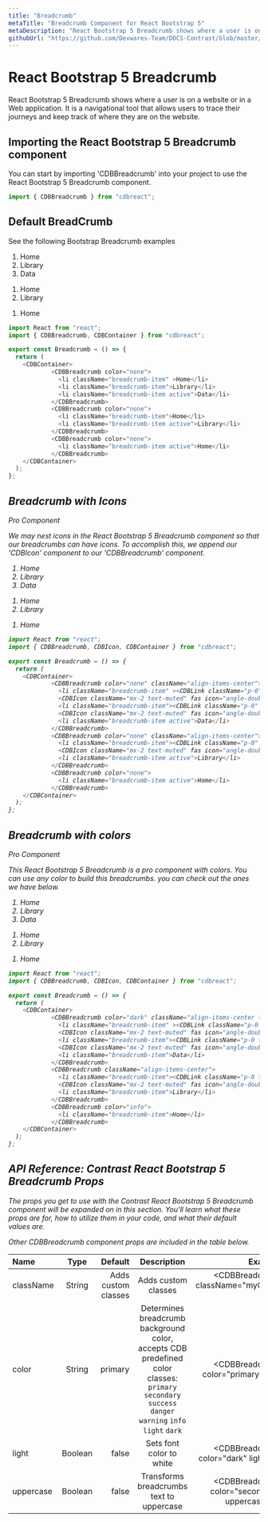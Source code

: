 ```yaml
---
title: "Breadcrumb"
metaTitle: "Breadcrumb Component for React Bootstrap 5"
metaDescription: "React Bootstrap 5 Breadcrumb shows where a user is on a website or in a Web application. It is a navigational tool that allows users to trace their journeys and keep track of where they are on the website."
githubUrl: "https://github.com/Devwares-Team/DOCS-Contrast/blob/master/content/contrast/react/components/breadcrumb.mdx"
---
```




# React Bootstrap 5 Breadcrumb

React Bootstrap 5 Breadcrumb shows where a user is on a website or in a Web application. It is a navigational tool that allows users to trace their journeys and keep track of where they are on the website.


## Importing the React Bootstrap 5 Breadcrumb component


You can start by importing 'CDBBreadcrumb' into your project to use the React Bootstrap 5 Breadcrumb component. 


```js
import { CDBBreadcrumb } from "cdbreact";
```

## Default BreadCrumb

See the following Bootstrap Breadcrumb examples
  <div class="container">
    <nav aria-label="breadcrumb">
        <ol class="breadcrumb">
          <li class="breadcrumb-item">Home</li>
          <li class="breadcrumb-item">Library</li>
          <li class="breadcrumb-item active" aria-current="page">Data</li>
        </ol>
    </nav>
    <nav aria-label="breadcrumb">
        <ol class="breadcrumb">
          <li class="breadcrumb-item">Home</li>
          <li class="breadcrumb-item active" aria-current="page">Library</li>
        </ol>
    </nav>
    <nav aria-label="breadcrumb">
        <ol class="breadcrumb">
          <li class="breadcrumb-item active">Home</li>
        </ol>
    </nav>
  </div>

```js
import React from "react";
import { CDBBreadcrumb, CDBContainer } from "cdbreact";

export const Breadcrumb = () => {
  return (
    <CDBContainer>
            <CDBBreadcrumb color="none">
              <li className="breadcrumb-item" >Home</li>
              <li className="breadcrumb-item">Library</li>
              <li className="breadcrumb-item active">Data</li>
            </CDBBreadcrumb>
            <CDBBreadcrumb color="none">
              <li className="breadcrumb-item">Home</li>
              <li className="breadcrumb-item active">Library</li>
            </CDBBreadcrumb>
            <CDBBreadcrumb color="none">
              <li className="breadcrumb-item active">Home</li>
            </CDBBreadcrumb>
    </CDBContainer>
  );
};
```

<i/>

## Breadcrumb with Icons

<Link to="/product/contrast-pro"><span class="badge badge-lg badge-pro">Pro Component</span></Link>

We may nest icons in the React Bootstrap 5 Breadcrumb component so that our breadcrumbs can have icons. To accomplish this, we append our 'CDBIcon' component to our 'CDBBreadcrumb' component.

  <div class="container">
    <nav aria-label="breadcrumb">
        <ol class="breadcrumb align-items-center">
          <li class="breadcrumb-item">Home</li>
          <i class="fa fa-angle-double-right mx-2"></i>
          <li class="breadcrumb-item">Library</li>
          <i class="fa fa-angle-double-right mx-2"></i>
          <li class="breadcrumb-item active" aria-current="page">Data</li>
        </ol>
    </nav>
    <nav aria-label="breadcrumb">
        <ol class="breadcrumb align-items-center">
          <li class="breadcrumb-item">Home</li>
          <i class="fa fa-angle-double-right mx-2"></i>
          <li class="breadcrumb-item active" aria-current="page">Library</li>
        </ol>
    </nav>
    <nav aria-label="breadcrumb">
        <ol class="breadcrumb">
          <li class="breadcrumb-item active">Home</li>
        </ol>
    </nav>
  </div>

```js
import React from "react";
import { CDBBreadcrumb, CDBIcon, CDBContainer } from "cdbreact";

export const Breadcrumb = () => {
  return (
    <CDBContainer>
            <CDBBreadcrumb color="none" className="align-items-center">
              <li className="breadcrumb-item" ><CDBLink className="p-0" to="#">Home</CDBLink></li>
              <CDBIcon className="mx-2 text-muted" fas icon="angle-double-right"/>
              <li className="breadcrumb-item"><CDBLink className="p-0" to="#">Library</CDBLink></li>
              <CDBIcon className="mx-2 text-muted" fas icon="angle-double-right"/>
              <li className="breadcrumb-item active">Data</li>
            </CDBBreadcrumb>
            <CDBBreadcrumb color="none" className="align-items-center">
              <li className="breadcrumb-item"><CDBLink className="p-0" to="#">Home</CDBLink></li>
              <CDBIcon className="mx-2 text-muted" fas icon="angle-double-right"/>
              <li className="breadcrumb-item active">Library</li>
            </CDBBreadcrumb>
            <CDBBreadcrumb color="none">
              <li className="breadcrumb-item active">Home</li>
            </CDBBreadcrumb>
    </CDBContainer>
  );
};
```

<i/>

## Breadcrumb with colors

<Link to="/product/contrast-pro"><span class="badge badge-lg badge-pro">Pro Component</span></Link>

  This React Bootstrap 5 Breadcrumb is a pro component with colors. You can use any color to build this breadcrumbs. you can check out the ones we have below.

  <div class="container">
    <nav aria-label="breadcrumb">
        <ol class="breadcrumb align-items-center bg-dark">
          <li class="breadcrumb-item text-white">Home</li>
          <i class="fa fa-angle-double-right mx-2"></i>
          <li class="breadcrumb-item text-white">Library</li>
          <i class="fa fa-angle-double-right mx-2"></i>
          <li class="breadcrumb-item text-white active" aria-current="page">Data</li>
        </ol>
    </nav>
    <nav aria-label="breadcrumb">
        <ol class="breadcrumb align-items-center bg-primary">
          <li class="breadcrumb-item text-white">Home</li>
          <i class="fa fa-angle-double-right mx-2"></i>
          <li class="breadcrumb-item text-white active" aria-current="page">Library</li>
        </ol>
    </nav>
    <nav aria-label="breadcrumb">
        <ol class="breadcrumb bg-info">
          <li class="breadcrumb-item text-white active">Home</li>
        </ol>
    </nav>
  </div>

```js
import React from "react";
import { CDBBreadcrumb, CDBIcon, CDBContainer } from "cdbreact";

export const Breadcrumb = () => {
  return (
    <CDBContainer>
            <CDBBreadcrumb color="dark" className="align-items-center text-white">
              <li className="breadcrumb-item" ><CDBLink className="p-0 text-white" to="#">Home</CDBLink></li>
              <CDBIcon className="mx-2 text-muted" fas icon="angle-double-right"/>
              <li className="breadcrumb-item"><CDBLink className="p-0 text-white" to="#">Library</CDBLink></li>
              <CDBIcon className="mx-2 text-muted" fas icon="angle-double-right"/>
              <li className="breadcrumb-item">Data</li>
            </CDBBreadcrumb>
            <CDBBreadcrumb className="align-items-center">
              <li className="breadcrumb-item"><CDBLink className="p-0 text-white" to="#">Home</CDBLink></li>
              <CDBIcon className="mx-2 text-muted" fas icon="angle-double-right"/>
              <li className="breadcrumb-item">Library</li>
            </CDBBreadcrumb>
            <CDBBreadcrumb color="info">
              <li className="breadcrumb-item">Home</li>
            </CDBBreadcrumb>
    </CDBContainer>
  );
};
```

## API Reference: Contrast React Bootstrap 5 Breadcrumb Props

The props you get to use with the Contrast React Bootstrap 5 Breadcrumb component will be expanded on in this section. You'll learn what these props are for, how to utilize them in your code, and what their default values are.

Other CDBBreadcrumb component props are included in the table below.

| Name            | Type        | Default      |   Description| Example      |
| :------------- | :----------: | -----------: | :----------: | -----------: |
| className      | String       | Adds custom classes             |Adds custom classes	      |     <CDBBreadcrumb className="myClass" ... />  |
| color          | String       | primary      | Determines breadcrumb background color, accepts CDB predefined color classes: `primary` `secondary` `success` `danger` `warning` `info` `light` `dark` | <CDBBreadcrumb color="primary" ... />  |
| light          | Boolean      | false        | Sets font color to white | <CDBBreadcrumb color="dark" light .../>  |
| uppercase      | Boolean      | false        | Transforms breadcrumbs text to uppercase   | <CDBBreadcrumb color="secondary" uppercase .../>  |
